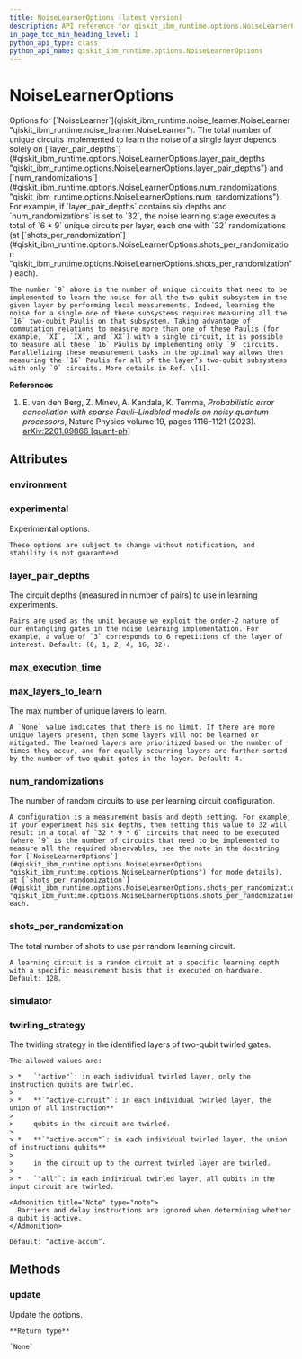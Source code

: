 ```yaml
---
title: NoiseLearnerOptions (latest version)
description: API reference for qiskit_ibm_runtime.options.NoiseLearnerOptions in the latest version of qiskit-ibm-runtime
in_page_toc_min_heading_level: 1
python_api_type: class
python_api_name: qiskit_ibm_runtime.options.NoiseLearnerOptions
---
```


# NoiseLearnerOptions

<Class id="qiskit_ibm_runtime.options.NoiseLearnerOptions" isDedicatedPage={true} github="https://github.com/Qiskit/qiskit-ibm-runtime/tree/stable/0.33/qiskit_ibm_runtime/options/noise_learner_options.py#L25-L124" signature="NoiseLearnerOptions(*args, **kwargs)" modifiers="class">
  Options for [`NoiseLearner`](qiskit_ibm_runtime.noise_learner.NoiseLearner "qiskit_ibm_runtime.noise_learner.NoiseLearner").

  <Admonition title="Note" type="note">
    The total number of unique circuits implemented to learn the noise of a single layer depends solely on [`layer_pair_depths`](#qiskit_ibm_runtime.options.NoiseLearnerOptions.layer_pair_depths "qiskit_ibm_runtime.options.NoiseLearnerOptions.layer_pair_depths") and [`num_randomizations`](#qiskit_ibm_runtime.options.NoiseLearnerOptions.num_randomizations "qiskit_ibm_runtime.options.NoiseLearnerOptions.num_randomizations"). For example, if `layer_pair_depths` contains six depths and `num_randomizations` is set to `32`, the noise learning stage executes a total of `6 * 9` unique circuits per layer, each one with `32` randomizations (at [`shots_per_randomization`](#qiskit_ibm_runtime.options.NoiseLearnerOptions.shots_per_randomization "qiskit_ibm_runtime.options.NoiseLearnerOptions.shots_per_randomization") each).

    The number `9` above is the number of unique circuits that need to be implemented to learn the noise for all the two-qubit subsystem in the given layer by performing local measurements. Indeed, learning the noise for a single one of these subsystems requires measuring all the `16` two-qubit Paulis on that subsystem. Taking advantage of commutation relations to measure more than one of these Paulis (for example, `XI`, `IX`, and `XX`) with a single circuit, it is possible to measure all these `16` Paulis by implementing only `9` circuits. Parallelizing these measurement tasks in the optimal way allows then measuring the `16` Paulis for all of the layer’s two-qubit subsystems with only `9` circuits. More details in Ref. \[1].
  </Admonition>

  **References**

  1.  E. van den Berg, Z. Minev, A. Kandala, K. Temme, *Probabilistic error cancellation with sparse Pauli–Lindblad models on noisy quantum processors*, Nature Physics volume 19, pages 1116–1121 (2023). [arXiv:2201.09866 \[quant-ph\]](https://arxiv.org/abs/2201.09866)

  ## Attributes

  ### environment

  <Attribute id="qiskit_ibm_runtime.options.NoiseLearnerOptions.environment" attributeTypeHint="EnvironmentOptions | Dict" attributeValue="FieldInfo(annotation=Union[EnvironmentOptions, Dict], required=False, default_factory=EnvironmentOptions)" />

  ### experimental

  <Attribute id="qiskit_ibm_runtime.options.NoiseLearnerOptions.experimental" attributeTypeHint="UnsetType | dict" attributeValue="Unset">
    Experimental options.

    These options are subject to change without notification, and stability is not guaranteed.
  </Attribute>

  ### layer\_pair\_depths

  <Attribute id="qiskit_ibm_runtime.options.NoiseLearnerOptions.layer_pair_depths" attributeTypeHint="UnsetType | List[int]" attributeValue="Unset">
    The circuit depths (measured in number of pairs) to use in learning experiments.

    Pairs are used as the unit because we exploit the order-2 nature of our entangling gates in the noise learning implementation. For example, a value of `3` corresponds to 6 repetitions of the layer of interest. Default: (0, 1, 2, 4, 16, 32).
  </Attribute>

  ### max\_execution\_time

  <Attribute id="qiskit_ibm_runtime.options.NoiseLearnerOptions.max_execution_time" attributeTypeHint="UnsetType | int" attributeValue="Unset" />

  ### max\_layers\_to\_learn

  <Attribute id="qiskit_ibm_runtime.options.NoiseLearnerOptions.max_layers_to_learn" attributeTypeHint="UnsetType | int | None" attributeValue="Unset">
    The max number of unique layers to learn.

    A `None` value indicates that there is no limit. If there are more unique layers present, then some layers will not be learned or mitigated. The learned layers are prioritized based on the number of times they occur, and for equally occurring layers are further sorted by the number of two-qubit gates in the layer. Default: 4.
  </Attribute>

  ### num\_randomizations

  <Attribute id="qiskit_ibm_runtime.options.NoiseLearnerOptions.num_randomizations" attributeTypeHint="UnsetType | int" attributeValue="Unset">
    The number of random circuits to use per learning circuit configuration.

    A configuration is a measurement basis and depth setting. For example, if your experiment has six depths, then setting this value to 32 will result in a total of `32 * 9 * 6` circuits that need to be executed (where `9` is the number of circuits that need to be implemented to measure all the required observables, see the note in the docstring for [`NoiseLearnerOptions`](#qiskit_ibm_runtime.options.NoiseLearnerOptions "qiskit_ibm_runtime.options.NoiseLearnerOptions") for mode details), at [`shots_per_randomization`](#qiskit_ibm_runtime.options.NoiseLearnerOptions.shots_per_randomization "qiskit_ibm_runtime.options.NoiseLearnerOptions.shots_per_randomization") each.
  </Attribute>

  ### shots\_per\_randomization

  <Attribute id="qiskit_ibm_runtime.options.NoiseLearnerOptions.shots_per_randomization" attributeTypeHint="UnsetType | int" attributeValue="Unset">
    The total number of shots to use per random learning circuit.

    A learning circuit is a random circuit at a specific learning depth with a specific measurement basis that is executed on hardware. Default: 128.
  </Attribute>

  ### simulator

  <Attribute id="qiskit_ibm_runtime.options.NoiseLearnerOptions.simulator" attributeTypeHint="SimulatorOptions | Dict" attributeValue="FieldInfo(annotation=Union[SimulatorOptions, Dict], required=False, default_factory=SimulatorOptions)" />

  ### twirling\_strategy

  <Attribute id="qiskit_ibm_runtime.options.NoiseLearnerOptions.twirling_strategy" attributeTypeHint="UnsetType | Literal['active', 'active-accum', 'active-circuit', 'all']" attributeValue="Unset">
    The twirling strategy in the identified layers of two-qubit twirled gates.

    The allowed values are:

    > *   `"active"`: in each individual twirled layer, only the instruction qubits are twirled.
    >
    > *   **`"active-circuit"`: in each individual twirled layer, the union of all instruction**
    >
    >     qubits in the circuit are twirled.
    >
    > *   **`"active-accum"`: in each individual twirled layer, the union of instructions qubits**
    >
    >     in the circuit up to the current twirled layer are twirled.
    >
    > *   `"all"`: in each individual twirled layer, all qubits in the input circuit are twirled.

    <Admonition title="Note" type="note">
      Barriers and delay instructions are ignored when determining whether a qubit is active.
    </Admonition>

    Default: “active-accum”.
  </Attribute>

  ## Methods

  ### update

  <Function id="qiskit_ibm_runtime.options.NoiseLearnerOptions.update" github="https://github.com/Qiskit/qiskit-ibm-runtime/tree/stable/0.33/qiskit_ibm_runtime/options/options.py#L146-L155" signature="update(**kwargs)">
    Update the options.

    **Return type**

    `None`
  </Function>
</Class>

